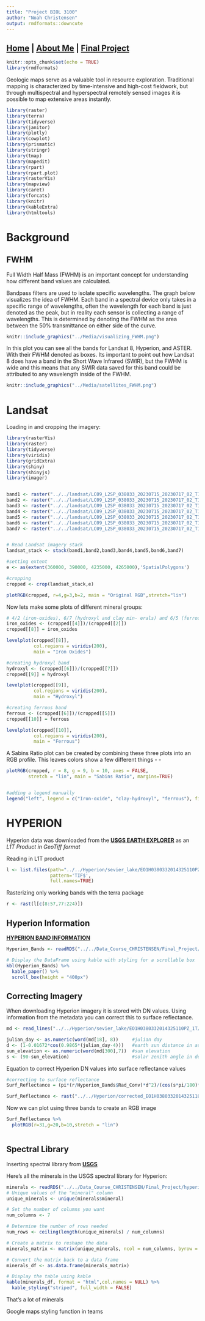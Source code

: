 ```yaml
---
title: "Project BIOL 3100"
author: "Noah Christensen"
output: rmdformats::downcute
---
```


## **[Home](http://Noahjc26.github.io/index.html)** | **[About Me](http://Noahjc26.github.io/about_me/index.html)** | **[Final Project](http://Noahjc26.github.io/final_project/index.html)**

```r
knitr::opts_chunk$set(echo = TRUE)
library(rmdformats)
```


Geologic maps serve as a valuable tool in resource exploration.
Traditional mapping is characterized by time-intensive and high-cost fieldwork, but through multispectral and hyperspectral remotely sensed images it is possible to map extensive areas instantly.


```r
library(raster)
library(terra)
library(tidyverse)
library(janitor)
library(plotly)
library(cowplot)
library(prismatic)
library(stringr)
library(tmap)
library(mapedit)
library(rpart)
library(rpart.plot)
library(rasterVis)
library(mapview)
library(caret)
library(forcats)
library(knitr)
library(kableExtra)
library(htmltools)
```


# **Background**

## FWHM
Full Width Half Mass (FWHM) is an important concept for understanding how different band values are calculated.

Bandpass filters are used to isolate specific wavelengths.
The graph below visualizes the idea of FWHM. Each band in a spectral device only takes in a specific range of wavelengths, often the wavelength for each band is just denoted as the peak, but in reality each sensor is collecting a range of wavelengths.
This is determined by denoting the FWHM as the area between the 50% transmittance on either side of the curve.

```r
knitr::include_graphics("../Media/visualizing_FWHM.png")
```


In this plot you can see all the bands for Landsat 8, Hyperion, and ASTER. With their FWHM denoted as boxes. 
Its important to point out how Landsat 8 does have a band in the Short Wave Infrared (SWIR), but the FWHM is wide and this means that any SWIR data saved for this band could be attributed to any wavelength inside of the FWHM.

```r
knitr::include_graphics("../Media/satellites_FWHM.png")
```

# **Landsat**

Loading in and cropping the imagery:

```r
library(rasterVis)
library(raster)
library(tidyverse)
library(viridis)
library(gridExtra)
library(shiny)
library(shinyjs)
library(imager)


band1 <- raster("../../landsat/LC09_L2SP_038033_20230715_20230717_02_T1/LC09_L2SP_038033_20230715_20230717_02_T1_SR_B1.TIF")
band2 <- raster("../../landsat/LC09_L2SP_038033_20230715_20230717_02_T1/LC09_L2SP_038033_20230715_20230717_02_T1_SR_B2.TIF")
band3 <- raster("../../landsat/LC09_L2SP_038033_20230715_20230717_02_T1/LC09_L2SP_038033_20230715_20230717_02_T1_SR_B3.TIF")
band4 <- raster("../../landsat/LC09_L2SP_038033_20230715_20230717_02_T1/LC09_L2SP_038033_20230715_20230717_02_T1_SR_B4.TIF")
band5 <- raster("../../landsat/LC09_L2SP_038033_20230715_20230717_02_T1/LC09_L2SP_038033_20230715_20230717_02_T1_SR_B5.TIF")
band6 <- raster("../../landsat/LC09_L2SP_038033_20230715_20230717_02_T1/LC09_L2SP_038033_20230715_20230717_02_T1_SR_B6.TIF")
band7 <- raster("../../landsat/LC09_L2SP_038033_20230715_20230717_02_T1/LC09_L2SP_038033_20230715_20230717_02_T1_SR_B7.TIF")


# Read Landsat imagery stack
landsat_stack <- stack(band1,band2,band3,band4,band5,band6,band7)

#setting extent
e <- as(extent(360000, 390000, 4235000, 4265000),'SpatialPolygons')

#cropping
cropped <- crop(landsat_stack,e)

plotRGB(cropped, r=4,g=3,b=2, main = "Original RGB",stretch="lin")
```


Now lets make some plots of different mineral groups:

```r
# 4/2 (iron-oxides), 6/7 (hydroxyl and clay min- erals) and 6/5 (ferrous minerals) 
iron_oxides <- (cropped[[4]])/(cropped[[2]])
cropped[[8]] = iron_oxides

levelplot(cropped[[8]], 
          col.regions = viridis(200),
          main = "Iron Oxides")

#creating hydroxyl band
hydroxyl <- (cropped[[6]])/(cropped[[7]])
cropped[[9]] = hydroxyl

levelplot(cropped[[9]], 
          col.regions = viridis(200),
          main = "Hydroxyl")

#creating ferrous band
ferrous <- (cropped[[6]])/(cropped[[5]])
cropped[[10]] = ferrous

levelplot(cropped[[10]], 
          col.regions = viridis(200),
          main = "Ferrous")
```


A Sabins Ratio plot can be created by combining these three plots into an RGB profile.
This leaves colors show a few different things
-
-

```r
plotRGB(cropped, r = 8, g = 9, b = 10, axes = FALSE, 
        stretch = "lin", main = "Sabins Ratio", margins=TRUE)


#adding a legend manually
legend("left", legend = c("Iron-oxide", "clay-hydroxyl", "ferrous"), fill = c("red","green","blue"))
```






# **HYPERION**


Hyperion data was downloaded from the **[USGS EARTH EXPLORER](https://earthexplorer.usgs.gov/)** as an *L1T Product in GeoTiff format*

Reading in L1T product

```r
l <- list.files(path="../../Hyperion/sevier_lake/EO1H0380332014325110PZ_1T/",
                pattern='TIF$',
                full.names=TRUE)
```


Rasterizing only working bands with the terra package

```r
r <- rast(l[c(8:57,77:224)])
```

## Hyperion Information
**[HYPERION BAND INFORMATION](https://developers.google.com/earth-engine/datasets/catalog/EO1_HYPERION#bands)**

```r
Hyperion_Bands <- readRDS("../../Data_Course_CHRISTENSEN/Final_Project/hyperion_band_info.rds")

# Display the DataFrame using kable with styling for a scrollable box
kbl(Hyperion_Bands) %>%
  kable_paper() %>%
  scroll_box(height = "400px")
```

## Correcting Imagery
When downloading Hyperion imagery it is stored with DN values.
Using information from the metadata you can correct this to surface reflectance.

```r
md <- read_lines("../../Hyperion/sevier_lake/EO1H0380332014325110PZ_1T/EO1H0380332014325110PZ_MTL_L1T.TXT")

julian_day <- as.numeric(word(md[18], 8))     #julian day
d <- (1-0.01672*cos(0.9865*(julian_day-4)))   #earth sun distance in astronomical distance
sun_elevation <- as.numeric(word(md[300],7))  #sun elevation
s <- (90-sun_elevation)                       #solar zenith angle in degrees
```

Equation to correct Hyperion DN values into surface reflectance values

```r
#correcting to surface reflectance
Surf_Reflectance = (pi*(r/Hyperion_Bands$Rad_Conv)*d^2)/(cos(s*pi/180)*Hyperion_Bands$Irradiance)

```


```r
Surf_Reflectance <- rast("../../Hyperion/corrected_EO1H0380332014325110PZ_1T.tif")
```

Now we can plot using three bands to create an RGB image

```r
Surf_Reflectance %>% 
  plotRGB(r=31,g=20,b=10,stretch = "lin")
```

```r


```



## Spectral Library

Inserting spectral library from **[USGS](https://crustal.usgs.gov/speclab/QueryAll07a.php)**

Here's all the minerals in the USGS spectral library for Hyperion:
```r
minerals <- readRDS("../../Data_Course_CHRISTENSEN/Final_Project/hyperion_mineral_signatures_cleaned.rds")
# Unique values of the "mineral" column
unique_minerals <- unique(minerals$mineral)

# Set the number of columns you want
num_columns <- 7

# Determine the number of rows needed
num_rows <- ceiling(length(unique_minerals) / num_columns)

# Create a matrix to reshape the data
minerals_matrix <- matrix(unique_minerals, ncol = num_columns, byrow = TRUE)

# Convert the matrix back to a data frame
minerals_df <- as.data.frame(minerals_matrix)

# Display the table using kable
kable(minerals_df, format = "html",col.names = NULL) %>%
  kable_styling("striped", full_width = FALSE)
```


That's a lot of minerals



Google maps styling function in teams


